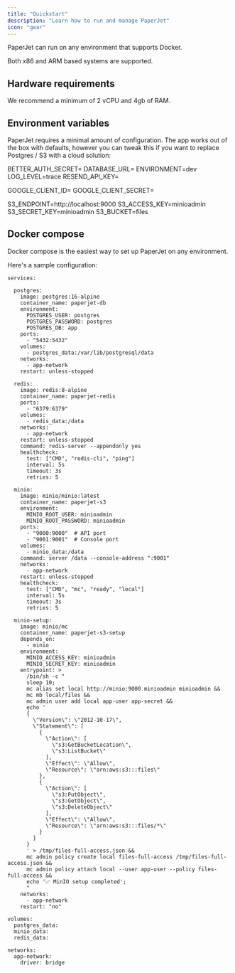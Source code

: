 ```yaml
---
title: "Quickstart"
description: "Learn how to run and manage PaperJet"
icon: "gear"
---
```


PaperJet can run on any environment that supports Docker.

Both x86 and ARM based systems are supported.

## Hardware requirements

We recommend a minimum of 2 vCPU and 4gb of RAM.


## Environment variables

PaperJet requires a minimal amount of configuration. The app works out of the box with defaults, however you can tweak this if you want to replace Postgres / S3 with a cloud solution:

BETTER_AUTH_SECRET=
DATABASE_URL=
ENVIRONMENT=dev
LOG_LEVEL=trace
RESEND_API_KEY=

GOOGLE_CLIENT_ID=
GOOGLE_CLIENT_SECRET=

S3_ENDPOINT=http://localhost:9000
S3_ACCESS_KEY=minioadmin
S3_SECRET_KEY=minioadmin
S3_BUCKET=files


## Docker compose

Docker compose is the easiest way to set up PaperJet on any environment. 

Here's a sample configuration:

```
services:

  postgres:
    image: postgres:16-alpine
    container_name: paperjet-db
    environment:
      POSTGRES_USER: postgres
      POSTGRES_PASSWORD: postgres
      POSTGRES_DB: app
    ports:
      - "5432:5432"
    volumes:
      - postgres_data:/var/lib/postgresql/data
    networks:
      - app-network
    restart: unless-stopped

  redis:
    image: redis:8-alpine
    container_name: paperjet-redis
    ports:
      - "6379:6379"
    volumes:
      - redis_data:/data
    networks:
      - app-network
    restart: unless-stopped
    command: redis-server --appendonly yes
    healthcheck:
      test: ["CMD", "redis-cli", "ping"]
      interval: 5s
      timeout: 3s
      retries: 5

  minio:
    image: minio/minio:latest
    container_name: paperjet-s3
    environment:
      MINIO_ROOT_USER: minioadmin
      MINIO_ROOT_PASSWORD: minioadmin
    ports:
      - "9000:9000"  # API port
      - "9001:9001"  # Console port
    volumes:
      - minio_data:/data
    command: server /data --console-address ":9001"
    networks:
      - app-network
    restart: unless-stopped
    healthcheck:
      test: ["CMD", "mc", "ready", "local"]
      interval: 5s
      timeout: 3s
      retries: 5

  minio-setup:
    image: minio/mc
    container_name: paperjet-s3-setup
    depends_on:
      - minio
    environment:
      MINIO_ACCESS_KEY: minioadmin
      MINIO_SECRET_KEY: minioadmin
    entrypoint: >
      /bin/sh -c "
      sleep 10;
      mc alias set local http://minio:9000 minioadmin minioadmin &&
      mc mb local/files &&
      mc admin user add local app-user app-secret &&
      echo '
      {
        \"Version\": \"2012-10-17\",
        \"Statement\": [
          {
            \"Action\": [
              \"s3:GetBucketLocation\",
              \"s3:ListBucket\"
            ],
            \"Effect\": \"Allow\",
            \"Resource\": \"arn:aws:s3:::files\"
          },
          {
            \"Action\": [
              \"s3:PutObject\",
              \"s3:GetObject\",
              \"s3:DeleteObject\"
            ],
            \"Effect\": \"Allow\",
            \"Resource\": \"arn:aws:s3:::files/*\"
          }
        ]
      }
      ' > /tmp/files-full-access.json &&
      mc admin policy create local files-full-access /tmp/files-full-access.json &&
      mc admin policy attach local --user app-user --policy files-full-access &&
      echo '✅ MinIO setup completed';
      "
    networks:
      - app-network
    restart: "no"

volumes:
  postgres_data:
  minio_data:
  redis_data:

networks:
  app-network:
    driver: bridge
```
